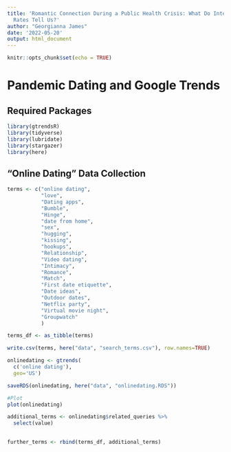```yaml
---
title: 'Romantic Connection During a Public Health Crisis: What Do Internet-Search
  Rates Tell Us?'
author: "Georgianna James"
date: '2022-05-20'
output: html_document
---
```


```r
knitr::opts_chunk$set(echo = TRUE)
```

# Pandemic Dating and Google Trends


## Required Packages 

```r
library(gtrendsR)
library(tidyverse)
library(lubridate)
library(stargazer)
library(here)

```

## "Online Dating" Data Collection

```r
terms <- c("online dating", 
           "love", 
           "Dating apps",
           "Bumble", 
           "Hinge",
           "date from home",
           "sex",
           "hugging",
           "kissing",
           "hookups",
           "Relationship",
           "Video dating",
           "Intimacy",
           "Romance",
           "Match",
           "First date etiquette",
           "Date ideas",
           "Outdoor dates",
           "Netflix party", 
           "Virtual movie night",
           "Groupwatch"
           )

terms_df <- as_tibble(terms)

write.csv(terms, here("data", "search_terms.csv"), row.names=TRUE)


```


```r
onlinedating <- gtrends(
  c('online dating'),
  geo='US')

saveRDS(onlinedating, here("data", "onlinedating.RDS"))

#Plot
plot(onlinedating)

```
```r
additional_terms <- onlinedating$related_queries %>% 
  select(value)
  

further_terms <- rbind(terms_df, additional_terms)
```

